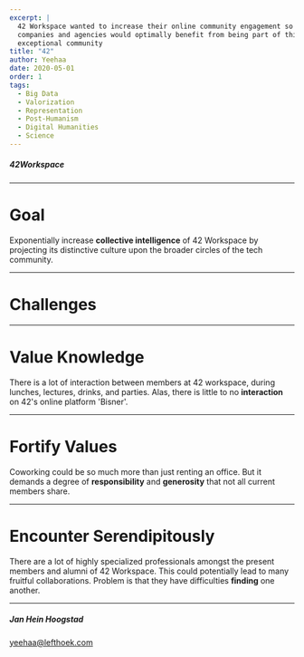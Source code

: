 ```yaml
---
excerpt: |
  42 Workspace wanted to increase their online community engagement so that the 
  companies and agencies would optimally benefit from being part of this
  exceptional community
title: "42"
author: Yeehaa
date: 2020-05-01
order: 1
tags: 
  - Big Data
  - Valorization
  - Representation
  - Post-Humanism
  - Digital Humanities
  - Science
---
```



<Cover>

##### 42Workspace

</Cover>

---

<Basic>

# Goal

Exponentially increase **collective intelligence** of 42 Workspace by projecting
its distinctive culture upon the broader circles of the tech community. 

</Basic>

---

<SectionCover>

# Challenges

</SectionCover>

---

<Basic>

# Value Knowledge

There is a lot of interaction between members at 42 workspace, during lunches,
lectures, drinks, and parties. Alas, there is little to no **interaction** on 42's 
online platform 'Bisner'.

</Basic>

---

<Basic>

# Fortify Values

Coworking could be so much more than just renting an office. But it demands 
a degree of **responsibility**  and **generosity** that not all current members share.

</Basic>

---

<Basic>

# Encounter Serendipitously

There are a lot of highly specialized professionals amongst the present members
and alumni of 42 Workspace. This could potentially lead to many fruitful
collaborations. Problem is that they have difficulties **finding** one another.

</Basic>

---

<Cover>

##### Jan Hein Hoogstad

yeehaa@lefthoek.com

</Cover>
